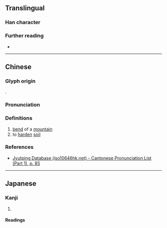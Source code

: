 {{character info}}
==Translingual==

===Han character===
{{Han char|rn=32|rad=土|as=01|sn=4|four=42110|canj=GU|ids=⿰土⺃}}

===Further reading===
* {{Han ref|kx=0223.020|dkj=04868|dj=0455.010|hdz=10417.030|uh=5720|ud=22304|bh=C959|bd=51545}}

----

==Chinese==
{{zh-forms}}

===Glyph origin===
{{Han etym}}
{{Han compound|土|⺃|c1=s|c2=p|ls=psc|t1=earth}}.

===Pronunciation===
{{zh-pron
|m=yà
|c=aat3,caak3
|mc=y
|oc=y
|cat=n,v
}}

===Definitions===
{{head|zh|Han character}}

# [[bend]] of a [[mountain]]
# to [[harden]] [[soil]]

===References===
* [http://www.iso10646hk.net/jp/document/download.jsp Jyutping Database (iso10646hk.net) - Cantonese Pronunciation List (Part 1), p. 85]

----

==Japanese==

===Kanji===
{{ja-kanji|grade=|rs=土01}}

# {{rfdef|ja|sort=土01}}

====Readings====
{{ja-readings
|goon=えち
|on=あつ
|kun=かす-か}}